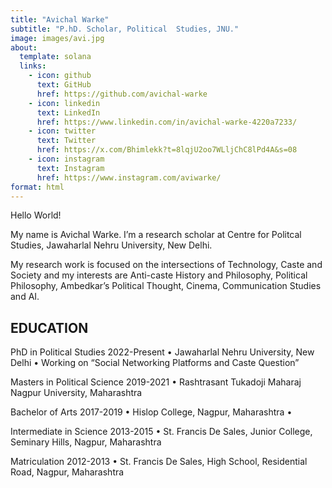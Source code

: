 ```yaml
---
title: "Avichal Warke"
subtitle: "P.hD. Scholar, Political  Studies, JNU."
image: images/avi.jpg
about: 
  template: solana
  links:
    - icon: github
      text: GitHub
      href: https://github.com/avichal-warke
    - icon: linkedin
      text: LinkedIn
      href: https://www.linkedin.com/in/avichal-warke-4220a7233/
    - icon: twitter
      text: Twitter
      href: https://x.com/Bhimlekk?t=8lqjU2oo7WLljChC8lPd4A&s=08
    - icon: instagram
      text: Instagram
      href: https://www.instagram.com/aviwarke/
format: html
---
```


Hello World!

My name is Avichal Warke. I'm a research scholar at Centre for Politcal Studies, Jawaharlal Nehru University, New Delhi.

My research work is focused on the intersections of Technology, Caste and Society and my interests are Anti-caste History and Philosophy, Political Philosophy, Ambedkar's Political Thought, Cinema, Communication Studies and AI.   

## EDUCATION

PhD in Political Studies 2022-Present 
• Jawaharlal Nehru University, New Delhi 
• Working on “Social Networking Platforms and Caste Question”

Masters in Political Science 2019-2021 
• Rashtrasant Tukadoji Maharaj Nagpur University, Maharashtra 

Bachelor of Arts 2017-2019 
• Hislop College, Nagpur, Maharashtra • 

Intermediate in Science 2013-2015 
• St. Francis De Sales, Junior College, Seminary Hills, Nagpur, Maharashtra 

Matriculation 2012-2013 
• St. Francis De Sales, High School, Residential Road, Nagpur, Maharashtra 